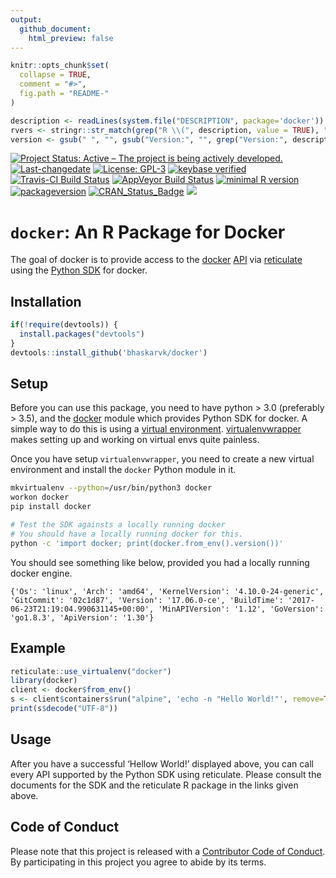 ```yaml
---
output:
  github_document:
    html_preview: false
---
```


```r
knitr::opts_chunk$set(
  collapse = TRUE,
  comment = "#>",
  fig.path = "README-"
)
```

```r
description <- readLines(system.file("DESCRIPTION", package='docker'))
rvers <- stringr::str_match(grep("R \\(", description, value = TRUE), "[0-9]{1,4}\\.[0-9]{1,4}\\.[0-9]{1,4}")[1,1]
version <- gsub(" ", "", gsub("Version:", "", grep("Version:", description, value = TRUE)))
```

[![Project Status: Active – The project is being actively developed.](http://www.repostatus.org/badges/latest/active.svg)](http://www.repostatus.org/#active) [![Last-changedate](https://img.shields.io/badge/last%20change-`r gsub('-', '--', Sys.Date())`-green.svg)](/commits/master)  [![License: GPL-3](https://img.shields.io/badge/License-GPLv3-yellow.svg)](https://opensource.org/licenses/GPL-3.0) [![keybase verified](https://img.shields.io/badge/keybase-verified-brightgreen.svg)](https://gist.github.com/bhaskarvk/46fbf2ba7b5713151d7e) [![Travis-CI Build Status](https://travis-ci.org/bhaskarvk/docker.svg?branch=master)](https://travis-ci.org/bhaskarvk/docker) [![AppVeyor Build Status](https://ci.appveyor.com/api/projects/status/github/bhaskarvk/docker?branch=master&svg=true)](https://ci.appveyor.com/project/bhaskarvk/docker) [![minimal R version](https://img.shields.io/badge/R%3E%3D-`r rvers`-6666ff.svg)](https://cran.r-project.org/) [![packageversion](https://img.shields.io/badge/Package%20version-`r version`-orange.svg?style=flat-square)](commits/master) [![CRAN_Status_Badge](http://www.r-pkg.org/badges/version/docker)](https://cran.r-project.org/package=docker) [![](http://cranlogs.r-pkg.org/badges/grand-total/docker)](http://cran.rstudio.com/web/packages/docker/index.html)

# `docker`: An R Package for Docker

The goal of docker is to provide access to the [docker](https://www.docker.com/) [API](https://docs.docker.com/engine/api/) via [reticulate](https://rstudio.github.io/reticulate/) using the [Python SDK](https://docker-py.readthedocs.io/en/stable/) for docker.

## Installation

```r
if(!require(devtools)) {
  install.packages("devtools")
}
devtools::install_github('bhaskarvk/docker')
```

## Setup

Before you can use this package, you need to have python > 3.0 (preferably > 3.5), and the [docker](https://docker-py.readthedocs.io/en/stable/index.html) module which provides Python SDK for docker. A simple way to do this is using a [virtual environment](http://docs.python-guide.org/en/latest/dev/virtualenvs/). [virtualenvwrapper](http://docs.python-guide.org/en/latest/dev/virtualenvs/#virtualenvwrapper) makes setting up and working on virtual envs quite painless.

Once you have setup `virtualenvwrapper`, you need to create a new virtual environment and install the `docker` Python module in it.

```bash
mkvirtualenv --python=/usr/bin/python3 docker
workon docker
pip install docker

# Test the SDK againsts a locally running docker
# You should have a locally running docker for this.
python -c 'import docker; print(docker.from_env().version())'
```

You should see something like below, provided you had a locally running docker engine.

```
{'Os': 'linux', 'Arch': 'amd64', 'KernelVersion': '4.10.0-24-generic', 'GitCommit': '02c1d87', 'Version': '17.06.0-ce', 'BuildTime': '2017-06-23T21:19:04.990631145+00:00', 'MinAPIVersion': '1.12', 'GoVersion': 'go1.8.3', 'ApiVersion': '1.30'}
```

## Example

```r
reticulate::use_virtualenv("docker")
library(docker)
client <- docker$from_env()
s <- client$containers$run("alpine", 'echo -n "Hello World!"', remove=TRUE)
print(s$decode("UTF-8"))
```

## Usage

After you have a successful 'Hellow World!' displayed above, you can call every API supported by the Python SDK using reticulate. Please consult the documents for the SDK and the reticulate R package in the links given above.

## Code of Conduct
Please note that this project is released with a [Contributor Code of Conduct](CONDUCT.md). By participating in this project you agree to abide by its terms.


